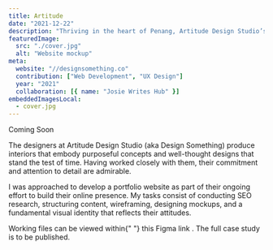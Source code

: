 ```yaml
---
title: Artitude
date: "2021-12-22"
description: "Thriving in the heart of Penang, Artitude Design Studio’s interior design practice lives by an ideology of creating functional spaces for many generations to live."
featuredImage:
  src: "./cover.jpg"
  alt: "Website mockup"
meta:
  website: "//designsomething.co"
  contribution: ["Web Development", "UX Design"]
  year: "2021"
  collaboration: [{ name: "Josie Writes Hub" }]
embeddedImagesLocal:
  - cover.jpg
---
```



<GatsbyImage alt="" image={getImage(props.localImages[0])} />

<Grid lg="2" md="1">
  <Col align="flex-end">
    <Label transparent>Coming Soon</Label>
  </Col>
  <Col>
    <p>
      The designers at Artitude Design Studio (aka Design Something) produce
      interiors that embody purposeful concepts and well-thought designs that
      stand the test of time. Having worked closely with them, their commitment
      and attention to detail are admirable.
    </p>
    <p>
      I was approached to develop a portfolio website as part of their ongoing
      effort to build their online presence. My tasks consist of conducting SEO
      research, structuring content, wireframing, designing mockups, and a
      fundamental visual identity that reflects their attitudes.
    </p>
    <p>
      Working files can be viewed within{" "}
      <AnimatedAnchor
        href="//www.figma.com/file/bXx6MFGzgm8KwLAelybf41/Artitude?node-id=0%3A1"
        target="_blank"
        rel="noreferrer"
        underlined
        external
      >
        <span>this Figma link</span>
      </AnimatedAnchor>
      . The full case study is to be published.
    </p>
  </Col>
</Grid>
